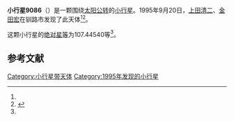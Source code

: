 {{Infobox planet
| bgcolour = #FFFFC0
| name = 9086
| symbol = 
| image = 
| caption = 
| discovery = yes
| discovery_ref = 
| discoverer = [[上田清二|上田清二]]、[[金田宏|金田宏]]
| discovery_site = [[钏路市|钏路市]] 
| discovered = 1995年9月20日
| designations = yes
| mp_name = 
| named_after = 
| alt_names = 1995 SA3/ 1958 XN / 1975 VP8 / 1978 RD1 / 1985 TU3
| mp_category = [[主带小行星|主带小行星]]
| orbit_ref = <ref name="a">[http://ssd.jpl.nasa.gov/sbdb.cgi?sstr=9086 9086] {{Wayback|url=http://ssd.jpl.nasa.gov/sbdb.cgi?sstr=9086 |date=20210811153822 }}，小行星數據庫瀏覽器（JPL Small-Body Database Browser）－[[美国国家航空航天局|美国国家航空航天局]]喷气推进实验室</ref>
| epoch = 2456400.5 (2013年4月18日更新)
| aphelion = {{convert|2.7705974|AU|km|3|abbr=on|lk=out}}
| perihelion = {{convert|1.7485416|AU|km|3|abbr=on}}
| semimajor = {{convert|2.2595695|AU|km|3|abbr=on}}
| eccentricity = 0.2261616
| period = 1240.61492 [[日|日]]<br />3.4[[儒略年|儒略年]]
| avg_speed = 
| inclination = 6.51979
| asc_node = 253.20520
| mean_anomaly = 
| arg_peri = 107.44540
| satellites = 
| physical_characteristics = yes
| dimensions = 
| mass = 
| density = 
| surface_grav = 
| escape_velocity = 
| sidereal_day = 
| axial_tilt = 
| pole_ecliptic_lat = 
| pole_ecliptic_lon = 
| albedo = 
| temperatures= 
| temp_name1 = 
| mean_temp_1 = 
| max_temp_1 = 
| temp_name2 = 
| max_temp_2 = 
| spectral_type = 
| abs_magnitude = 107.44540
}}

'''小行星9086'''（{{lang-en|9086}}）是一颗围绕[[太阳|太阳]][[公转|公转]]的[[小行星|小行星]]。1995年9月20日，[[上田清二|上田清二]]、[[金田宏|金田宏]]在钏路市发现了此天体<ref name="a" /><ref>{{cite news|title=小行星列表|url=http://cfa-www.harvard.edu/iau/lists/NumberedMPs.txt|accessdate=2013-07-08|newspaper=哈佛大学|archive-date=2008-05-17|archive-url=https://web.archive.org/web/20080517010638/http://cfa-www.harvard.edu/iau/lists/NumberedMPs.txt|dead-url=no}}</ref>。

这颗小行星的[[绝对星等|绝对星等]]为107.44540等<ref name="a" />。

==参考文献==
{{reflist}}
{{Minor Planet Number|[[小行星9085|小行星9085]]|[[小行星9087|小行星9087]]}}

{{小天体}}

[[Category:小行星带天体|Category:小行星带天体]]
[[Category:1995年发现的小行星|Category:1995年发现的小行星]]

{{asteroid-stub}}